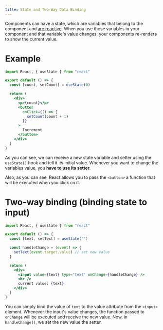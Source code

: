 ```yaml
---
title: State and Two-Way Data Binding
---
```


Components can have a state, which are variables that belong to the component and
[are reactive](concepts.md#reactive). When you use those variables in your component and that
variable's value changes, your components re-renders to show the current value.

# Example

```jsx
import React, { useState } from "react"

export default () => {
  const [count, setCount] = useState(0)

  return (
    <div>
      <p>{count}</p>
      <button
        onClick={() => {
          setCount(count + 1)
        }}
      >
        Increment
      </button>
    </div>
  )
}
```

As you can see, we can receive a new state variable and setter using the `useState()` hook and tell
it its initial value.
Whenever you want to change the variables value, you **have to use its setter**.

Also, as you can see, React allows you to pass the `<button>` a function that will be executed when
you click on it.

# Two-way binding (binding state to input)

```jsx
import React, { useState } from "react"

export default () => {
  const [text, setText] = useState("")

  const handleChange = (event) => {
    setText(event.target.value) // set new value
  }

  return (
    <div>
      <input value={text} type="text" onChange={handleChange} />
      <br />
      current value: {text}
    </div>
  )
}
```

You can simply bind the value of `text` to the value attribute from the `<input>` element.
Whenever the input's value changes, the function passed to `onChange` will be executed and receive
the new value.
Now, in `handleChange()`, we set the new value the setter.

